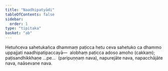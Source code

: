 ```yaml
---
title: "Naadhipatyādi"
tableOfContents: false
sidebar:
  order: 1
type: "tipitaka"
basket: "ab"
---
```



<DynamicBreadcrumb />

<Division number="131">

<Paragraph number="365">
Hetuñceva sahetukañca dhammaṃ paṭicca hetu ceva sahetuko ca dhammo uppajjati naadhipatipaccayā—  alobhaṃ paṭicca adoso amoho (cakkaṃ); paṭisandhikkhaṇe …pe…  (paripuṇṇaṃ nava), napurejāte nava, napacchājāte nava, naāsevane nava.
</Paragraph>
</Division>